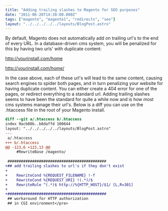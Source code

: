 ```yaml
---
title: "Adding trailing slashes to Magento for SEO purposes"
date: "2011-06-20T14:38:00.000Z"
tags: ["magento", "magento1", "redirects", "seo"]
layout: "../../../../../layouts/BlogPost.astro"
---
```



By default, Magento does not automatically add on trailing url's to the end of every URL. In a database-driven cms system, you will be penalized for this by having two urls' with duplicate content:

http://yourinstall.com/home

http://yourinstall.com/home/

In the case above, each of these url's will lead to the same content, causing search engines to spider both pages, and in turn penalizing your website for having duplicate content. You can either create a 404 error for one of the pages, or redirect everything to a standard url. Adding trailing slashes seems to have been the standard for quite a while now and is how most cms systems manage their url's. Below is a diff you can use on the .htaccess file in the root of your Magento install.

```diff
diff --git a/.htaccess b/.htaccess
index 9acb08b..b8daffd 100644
layout: "../../../../../layouts/BlogPost.astro"
---
 a/.htaccess
+++ b/.htaccess
@@ -123,6 +123,13 @@
     #RewriteBase /magento/
 
 ############################################
+## add trailing slashes to url's if they don't exist
+
+    RewriteCond %{REQUEST_FILENAME} !-f
+    RewriteCond %{REQUEST_URI} !(.*)/$
+    RewriteRule ^(.*)$ http://%{HTTP_HOST}/$1/ [L,R=301]
+
+############################################
 ## workaround for HTTP authorization
 ## in CGI environment</pre>
 ```
